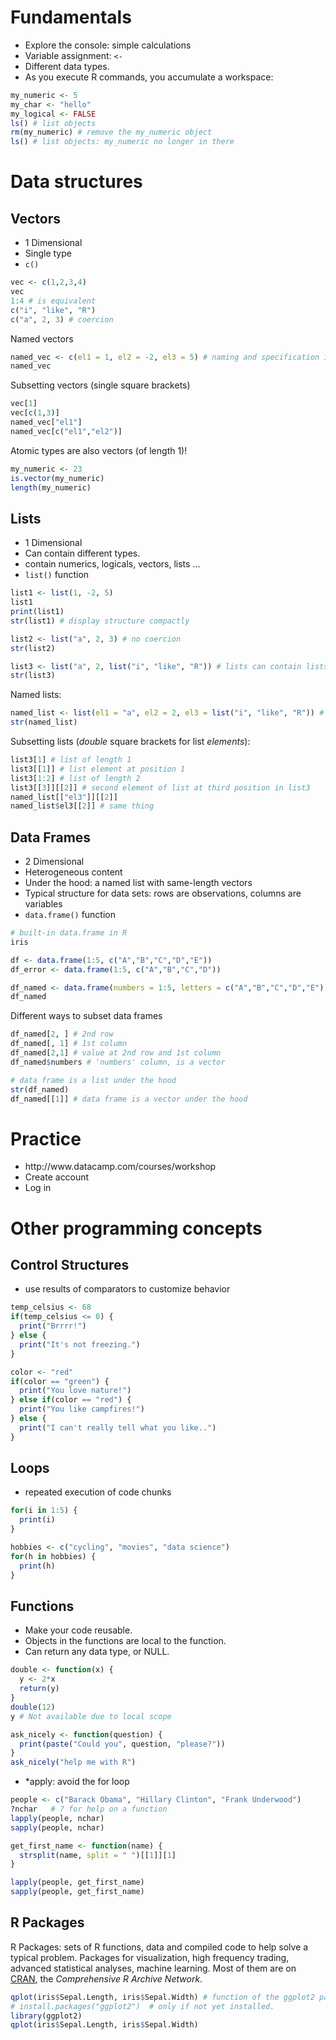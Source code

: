 # Fundamentals

- Explore the console: simple calculations
- Variable assignment: `<-`
- Different data types.
- As you execute R commands, you accumulate a workspace:

```r
my_numeric <- 5
my_char <- "hello"
my_logical <- FALSE
ls() # list objects
rm(my_numeric) # remove the my_numeric object
ls() # list objects: my_numeric no longer in there
```

# Data structures

## Vectors

- 1 Dimensional
- Single type
- `c()`

```r
vec <- c(1,2,3,4)
vec
1:4 # is equivalent
c("i", "like", "R")
c("a", 2, 3) # coercion
```

Named vectors

```r
named_vec <- c(el1 = 1, el2 = -2, el3 = 5) # naming and specification in 1 call
named_vec
```

Subsetting vectors (single square brackets)

```r
vec[1]
vec[c(1,3)]
named_vec["el1"]
named_vec[c("el1","el2")]
```

Atomic types are also vectors (of length 1)!

```r
my_numeric <- 23
is.vector(my_numeric)
length(my_numeric)
```

## Lists

- 1 Dimensional
- Can contain different types.
- contain numerics, logicals, vectors, lists ...
- `list()` function

```r
list1 <- list(1, -2, 5)
list1
print(list1)
str(list1) # display structure compactly

list2 <- list("a", 2, 3) # no coercion
str(list2)

list3 <- list("a", 2, list("i", "like", "R")) # lists can contain lists!
str(list3)
```

Named lists:

```r
named_list <- list(el1 = "a", el2 = 2, el3 = list("i", "like", "R")) # same result
str(named_list)
```

Subsetting lists (_double_ square brackets for list _elements_):

```r
list3[1] # list of length 1
list3[[1]] # list element at position 1
list3[1:2] # list of length 2
list3[[3]][[2]] # second element of list at third position in list3
named_list[["el3"]][[2]]
named_list$el3[[2]] # same thing
```

## Data Frames

- 2 Dimensional
- Heterogeneous content
- Under the hood: a named list with same-length vectors
- Typical structure for data sets: rows are observations, columns are variables
- `data.frame()` function

```r
# built-in data.frame in R
iris

df <- data.frame(1:5, c("A","B","C","D","E"))
df_error <- data.frame(1:5, c("A","B","C","D"))

df_named <- data.frame(numbers = 1:5, letters = c("A","B","C","D","E")) # same as a list
df_named
```

Different ways to subset data frames

```r
df_named[2, ] # 2nd row
df_named[, 1] # 1st column
df_named[2,1] # value at 2nd row and 1st column
df_named$numbers # 'numbers' column, is a vector

# data frame is a list under the hood
str(df_named)
df_named[[1]] # data frame is a vector under the hood
```

# Practice

- http://www.datacamp.com/courses/workshop
- Create account
- Log in

# Other programming concepts

## Control Structures

- use results of comparators to customize behavior

```r
temp_celsius <- 68
if(temp_celsius <= 0) {
  print("Brrrr!")
} else {
  print("It's not freezing.")
}

color <- "red"
if(color == "green") {
  print("You love nature!")
} else if(color == "red") {
  print("You like campfires!")
} else {
  print("I can't really tell what you like..")
}
```
    
## Loops
    
- repeated execution of code chunks

```r
for(i in 1:5) {
  print(i)
}

hobbies <- c("cycling", "movies", "data science")
for(h in hobbies) {
  print(h)
}
```

## Functions

- Make your code reusable.
- Objects in the functions are local to the function.
- Can return any data type, or NULL.
    
```r
double <- function(x) {
  y <- 2*x
  return(y)
}
double(12)
y # Not available due to local scope

ask_nicely <- function(question) {
  print(paste("Could you", question, "please?"))
}
ask_nicely("help me with R")
```

- *apply: avoid the for loop

```r
people <- c("Barack Obama", "Hillary Clinton", "Frank Underwood")
?nchar   # ? for help on a function
lapply(people, nchar)
sapply(people, nchar)

get_first_name <- function(name) {
  strsplit(name, split = " ")[[1]][1]
}

lapply(people, get_first_name)
sapply(people, get_first_name)
```

## R Packages

R Packages: sets of R functions, data and compiled code to help solve a typical problem. Packages for visualization, high frequency trading, advanced statistical analyses, machine learning. Most of them are on [CRAN](http://cran.r-project.org/), the _Comprehensive R Archive Network_.

```r
qplot(iris$Sepal.Length, iris$Sepal.Width) # function of the ggplot2 package
# install.packages("ggplot2")  # only if not yet installed.
library(ggplot2)
qplot(iris$Sepal.Length, iris$Sepal.Width)
```

